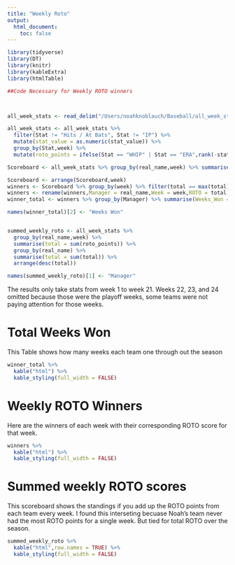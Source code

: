 ```yaml
---
title: "Weekly Roto"
output: 
  html_document:
    toc: false
---
```


```r
library(tidyverse)
library(DT)
library(knitr)
library(kableExtra)
library(htmlTable)

##Code Necessary for Weekly ROTO winners



all_week_stats <- read_delim("/Users/noahknoblauch/Baseball/all_week_stats.txt",delim = "\t",guess_max = 10000)

all_week_stats <- all_week_stats %>%
  filter(Stat != "Hits / At Bats", Stat != "IP") %>%
  mutate(stat_value = as.numeric(stat_value)) %>%
  group_by(Stat,week) %>%
  mutate(roto_points = ifelse(Stat == "WHIP" | Stat == "ERA",rank(-stat_value),rank(stat_value)))

Scoreboard <- all_week_stats %>% group_by(real_name,week) %>% summarise(total = sum(roto_points))

Scoreboard <- arrange(Scoreboard,week)
winners <- Scoreboard %>% group_by(week) %>% filter(total == max(total)) %>% filter(week != 22,week != 23,week != 24)
winners <- rename(winners,Manager = real_name,Week = week,ROTO = total)
winner_total <- winners %>% group_by(Manager) %>% summarise(Weeks_Won = n()) %>% arrange(desc(Weeks_Won))

names(winner_total)[2] <- "Weeks Won"


summed_weekly_roto <- all_week_stats %>%
  group_by(real_name,week) %>%
  summarise(total = sum(roto_points)) %>%
  group_by(real_name) %>% 
  summarise(total = sum(total)) %>%
  arrange(desc(total))

names(summed_weekly_roto)[1] <- "Manager"
```
The results only take stats from week 1 to week 21.  Weeks 22, 23, and 24 omitted because those were the playoff weeks, some teams were not paying attention for those weeks. 

# Total Weeks Won
This Table shows how many weeks each team one through out the season
```r
winner_total %>% 
  kable("html") %>%
  kable_styling(full_width = FALSE)
```

# Weekly ROTO Winners
Here are the winners of each week with their corresponding ROTO score for that week. 

```r
winners %>% 
  kable("html") %>%
  kable_styling(full_width = FALSE)


```

# Summed weekly ROTO scores

This scoreboard shows the standings if you add up the ROTO points from each team every week.  I found this interseting becuase Noah's team never had the most ROTO points for a single week. But tied for total ROTO over the season.  
```r
summed_weekly_roto %>% 
  kable("html",row.names = TRUE) %>%
  kable_styling(full_width = FALSE)
```

